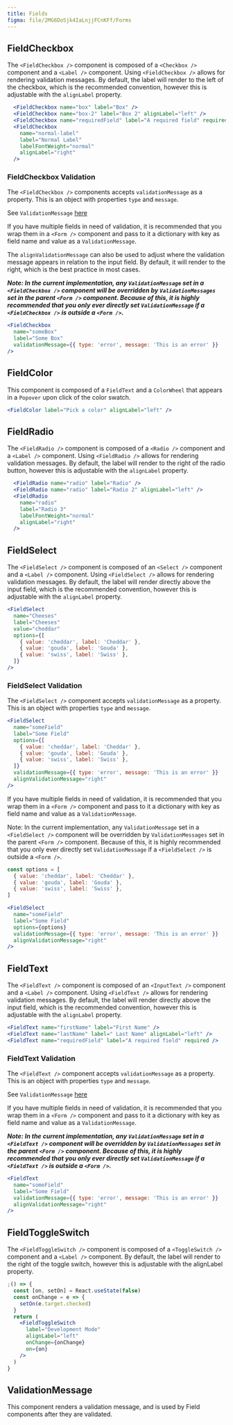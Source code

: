 ```yaml
---
title: Fields
figma: file/2MG6DoSjk4IaLnjjFCnKFf/Forms
---
```



## FieldCheckbox

<Props of="FieldCheckbox" />

The `<FieldCheckbox />` component is composed of a `<Checkbox />` component and a `<Label />` component. Using `<FieldCheckbox />` allows for rendering validation messages. By default, the label will render to the left of the checkbox, which is the recommended convention, however this is adjustable with the `alignLabel` property.

```jsx
  <FieldCheckbox name="box" label="Box" />
  <FieldCheckbox name="box-2" label="Box 2" alignLabel="left" />
  <FieldCheckbox name="requiredField" label="A required field" required />
  <FieldCheckbox
    name="normal-label"
    label="Normal Label"
    labelFontWeight="normal"
    alignLabel="right"
  />
```

### FieldCheckbox Validation

The `<FieldCheckbox />` components accepts `validationMessage` as a property. This is an object with properties `type` and `message`.

See `ValidationMessage` [here](/#!/ValidationMessage)

If you have multiple fields in need of validation, it is recommended that you wrap them in a `<Form />` component and pass to it a dictionary with key as field name and value as a `ValidationMessage`.

The `alignValidationMessage` can also be used to adjust where the validation message appears in relation to the input field. By default, it will render to the right, which is the best practice in most cases.

**_Note: In the current implementation, any `ValidationMessage` set in a `<FieldCheckbox />` component will be overridden by `ValidationMessages` set in the parent `<Form />` component. Because of this, it is highly recommended that you only ever directly set `ValidationMessage` if a `<FieldCheckbox />` is outside a `<Form />`._**

```jsx
<FieldCheckbox
  name="someBox"
  label="Some Box"
  validationMessage={{ type: 'error', message: 'This is an error' }}
/>
```

## FieldColor

<Props of="FieldColor" />

This component is composed of a `FieldText` and a `ColorWheel` that appears in a `Popover` upon click of the color swatch.

```jsx
<FieldColor label="Pick a color" alignLabel="left" />
```

## FieldRadio

<Props of="FieldRadio" />

The `<FieldRadio />` component is composed of a `<Radio />` component and a `<Label />` component. Using `<FieldRadio />` allows for rendering validation messages. By default, the label will render to the right of the radio button, however this is adjustable with the `alignLabel` property.

```jsx
  <FieldRadio name="radio" label="Radio" />
  <FieldRadio name="radio" label="Radio 2" alignLabel="left" />
  <FieldRadio
    name="radio"
    label="Radio 3"
    labelFontWeight="normal"
    alignLabel="right"
  />
```

## FieldSelect

<Props of="FieldSelect" />

The `<FieldSelect />` component is composed of an `<Select />` component and a `<Label />` component. Using `<FieldSelect />` allows for rendering validation messages. By default, the label will render directly above the input field, which is the recommended convention, however this is adjustable with the `alignLabel` property.

```jsx
<FieldSelect
  name="Cheeses"
  label="Cheeses"
  value="cheddar"
  options={[
    { value: 'cheddar', label: 'Cheddar' },
    { value: 'gouda', label: 'Gouda' },
    { value: 'swiss', label: 'Swiss' },
  ]}
/>
```

### FieldSelect Validation

The `<FieldSelect />` component accepts `validationMessage` as a property. This is an object with properties `type` and `message`.

```jsx
<FieldSelect
  name="someField"
  label="Some Field"
  options={[
    { value: 'cheddar', label: 'Cheddar' },
    { value: 'gouda', label: 'Gouda' },
    { value: 'swiss', label: 'Swiss' },
  ]}
  validationMessage={{ type: 'error', message: 'This is an error' }}
  alignValidationMessage="right"
/>
```

If you have multiple fields in need of validation, it is recommended that you wrap them in a `<Form />` component and pass to it a dictionary with key as field name and value as a `ValidationMessage`.

Note: In the current implementation, any `ValidationMessage` set in a `<FieldSelect />` component will be overridden by `ValidationMessages` set in the parent `<Form />` component. Because of this, it is highly recommended that you only ever directly set `ValidationMessage` if a `<FieldSelect />` is outside a `<Form />`.

```jsx static
const options = [
  { value: 'cheddar', label: 'Cheddar' },
  { value: 'gouda', label: 'Gouda' },
  { value: 'swiss', label: 'Swiss' },
]

<FieldSelect
  name="someField"
  label="Some Field"
  options={options}
  validationMessage={{ type: 'error', message: 'This is an error' }}
  alignValidationMessage="right"
/>
```

## FieldText

<Props of="FieldText" />

The `<FieldText />` component is composed of an `<InputText />` component and a `<Label />` component. Using `<FieldText />` allows for rendering validation messages. By default, the label will render directly above the input field, which is the recommended convention, however this is adjustable with the `alignLabel` property.

```jsx
<FieldText name="firstName" label="First Name" />
<FieldText name="lastName" label=" Last Name" alignLabel="left" />
<FieldText name="requiredField" label="A required field" required />
```

### FieldText Validation

The `<FieldText />` component accepts `validationMessage` as a property. This is an object with properties `type` and `message`.

See `ValidationMessage` [here](/#!/ValidationMessage)

If you have multiple fields in need of validation, it is recommended that you wrap them in a `<Form />` component and pass to it a dictionary with key as field name and value as a `ValidationMessage`.

**_Note: In the current implementation, any `ValidationMessage` set in a `<FieldText />` component will be overridden by `ValidationMessages` set in the parent `<Form />` component. Because of this, it is highly recommended that you only ever directly set `ValidationMessage` if a `<FieldText />` is outside a `<Form />`._**

```jsx
<FieldText
  name="someField"
  label="Some Field"
  validationMessage={{ type: 'error', message: 'This is an error' }}
  alignValidationMessage="right"
/>
```

## FieldToggleSwitch

<Props of="FieldToggleSwitch" />

The `<FieldToggleSwitch />` component is composed of a `<ToggleSwitch />` component and a `<Label />` component. By default, the label will render to the right of the toggle switch, however this is adjustable with the alignLabel property.

```jsx
;() => {
  const [on, setOn] = React.useState(false)
  const onChange = e => {
    setOn(e.target.checked)
  }
  return (
    <FieldToggleSwitch
      label="Development Mode"
      alignLabel="left"
      onChange={onChange}
      on={on}
    />
  )
}
```

## ValidationMessage

This component renders a validation message, and is used by Field components after they are validated.
